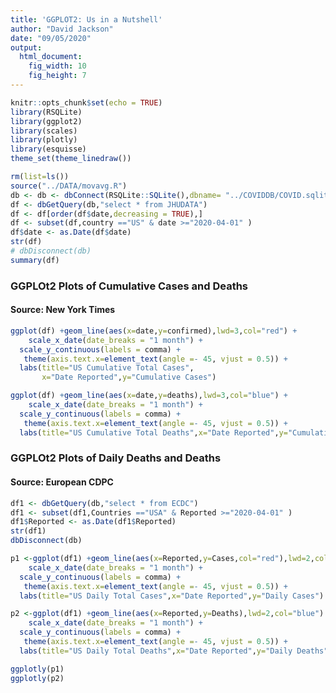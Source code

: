 ```yaml
---
title: 'GGPLOT2: Us in a Nutshell'
author: "David Jackson"
date: "09/05/2020"
output: 
  html_document: 
    fig_width: 10
    fig_height: 7
---
```


```r
knitr::opts_chunk$set(echo = TRUE)
library(RSQLite)
library(ggplot2)
library(scales)
library(plotly)
library(esquisse)
theme_set(theme_linedraw())
```

```r
rm(list=ls())
source("../DATA/movavg.R")
db <- db <- dbConnect(RSQLite::SQLite(),dbname= "../COVIDDB/COVID.sqlite3")
df <- dbGetQuery(db,"select * from JHUDATA")
df <- df[order(df$date,decreasing = TRUE),]
df <- subset(df,country =="US" & date >="2020-04-01" )
df$date <- as.Date(df$date)
str(df)
# dbDisconnect(db)
summary(df)
```
### GGPLOt2 Plots of Cumulative Cases and Deaths
#### Source: New York Times

```r
ggplot(df) +geom_line(aes(x=date,y=confirmed),lwd=3,col="red") + 
    scale_x_date(date_breaks = "1 month") +
  scale_y_continuous(labels = comma) +
   theme(axis.text.x=element_text(angle =- 45, vjust = 0.5)) +
  labs(title="US Cumulative Total Cases",
       x="Date Reported",y="Cumulative Cases") 
  ```
```r
ggplot(df) +geom_line(aes(x=date,y=deaths),lwd=3,col="blue") + 
    scale_x_date(date_breaks = "1 month") +
  scale_y_continuous(labels = comma) +
   theme(axis.text.x=element_text(angle =- 45, vjust = 0.5)) +
  labs(title="US Cumulative Total Deaths",x="Date Reported",y="Cumulative Deaths")
```
### GGPLOt2 Plots of Daily Deaths and Deaths
#### Source: European CDPC

```r
df1 <- dbGetQuery(db,"select * from ECDC")
df1 <- subset(df1,Countries =="USA" & Reported >="2020-04-01" )
df1$Reported <- as.Date(df1$Reported)
str(df1)
dbDisconnect(db)
```

```r
p1 <-ggplot(df1) +geom_line(aes(x=Reported,y=Cases,col="red"),lwd=2,col="red") + 
    scale_x_date(date_breaks = "1 month") +
  scale_y_continuous(labels = comma) +
   theme(axis.text.x=element_text(angle =- 45, vjust = 0.5)) +
  labs(title="US Daily Total Cases",x="Date Reported",y="Daily Cases")
```
```r
p2 <-ggplot(df1) +geom_line(aes(x=Reported,y=Deaths),lwd=2,col="blue") + 
    scale_x_date(date_breaks = "1 month") +
  scale_y_continuous(labels = comma) +
   theme(axis.text.x=element_text(angle =- 45, vjust = 0.5)) +
  labs(title="US Daily Total Deaths",x="Date Reported",y="Daily Deaths")

ggplotly(p1)
ggplotly(p2)
```
